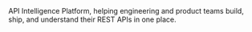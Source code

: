 
<CustomBox>
    API Intelligence Platform, helping engineering and product teams build, ship, and understand
    their REST APIs in one place.
</CustomBox>

<CustomPagination />